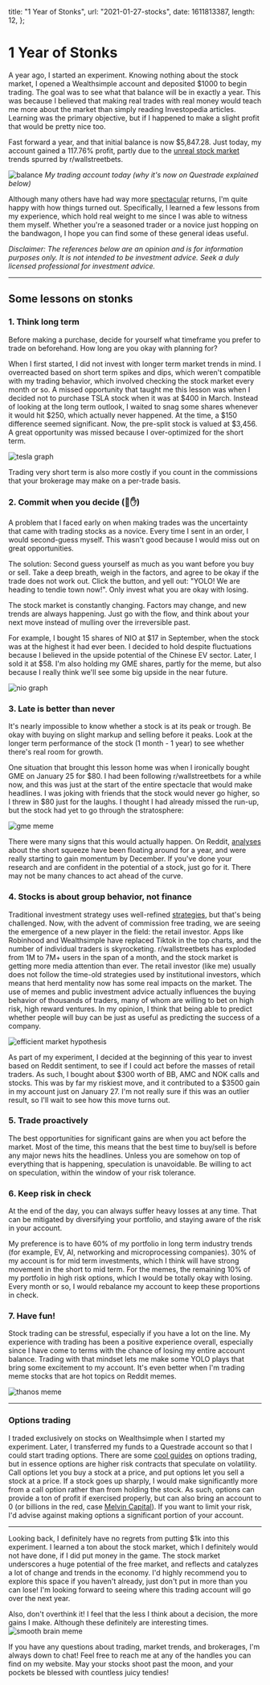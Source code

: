   title: "1 Year of Stonks",
  url: "2021-01-27-stocks",
  date: 1611813387,
  length: 12,
};

# 1 Year of Stonks

A year ago, I started an experiment. Knowing nothing about the stock market, I opened a Wealthsimple account and deposited $1000 to begin trading. The goal was to see what that balance will be in exactly a year. This was because I believed that making real trades with real money would teach me more about the market than simply reading Investopedia articles. Learning was the primary objective, but if I happened to make a slight profit that would be pretty nice too.

Fast forward a year, and that initial balance is now $5,847.28. Just today, my account gained a 117.76% profit, partly due to the [unreal stock market](https://www.theverge.com/22251427/reddit-gamestop-stock-short-wallstreetbets-robinhood-wall-street) trends spurred by r/wallstreetbets.

![balance](/images/2021-01-27-stocks/Jan27.png)
_My trading account today (why it's now on Questrade explained below)_

Although many others have had way more [spectacular](/images/2021-01-27-stocks/dfv.png) returns, I'm quite happy with how things turned out. Specifically, I learned a few lessons from my experience, which hold real weight to me since I was able to witness them myself. Whether you're a seasoned trader or a novice just hopping on the bandwagon, I hope you can find some of these general ideas useful.

_Disclaimer: The references below are an opinion and is for information purposes only. It is not intended to be investment advice. Seek a duly licensed professional for investment advice._

---

## Some lessons on stonks

### 1. Think long term

Before making a purchase, decide for yourself what timeframe you prefer to trade on beforehand. How long are you okay with planning for?

When I first started, I did not invest with longer term market trends in mind. I overreacted based on short term spikes and dips, which weren't compatible with my trading behavior, which involved checking the stock market every month or so. A missed opportunity that taught me this lesson was when I decided not to purchase TSLA stock when it was at $400 in March. Instead of looking at the long term outlook, I waited to snag some shares whenever it would hit $250, which actually never happened. At the time, a $150 difference seemed significant. Now, the pre-split stock is valued at $3,456. A great opportunity was missed because I over-optimized for the short term.

![tesla graph](/images/2021-01-27-stocks/tsla.png)

Trading very short term is also more costly if you count in the commissions that your brokerage may make on a per-trade basis.

### 2. Commit when you decide (💎✋)

A problem that I faced early on when making trades was the uncertainty that came with trading stocks as a novice. Every time I sent in an order, I would second-guess myself. This wasn't good because I would miss out on great opportunities.

The solution: Second guess yourself as much as you want before you buy or sell. Take a deep breath, weigh in the factors, and agree to be okay if the trade does not work out. Click the button, and yell out: "YOLO! We are heading to tendie town now!". Only invest what you are okay with losing.

The stock market is constantly changing. Factors may change, and new trends are always happening. Just go with the flow, and think about your next move instead of mulling over the irreversible past.

For example, I bought 15 shares of NIO at $17 in September, when the stock was at the highest it had ever been. I decided to hold despite fluctuations because I believed in the upside potential of the Chinese EV sector. Later, I sold it at $58. I'm also holding my GME shares, partly for the meme, but also because I really think we'll see some big upside in the near future.

![nio graph](/images/2021-01-27-stocks/nio.png)

### 3. Late is better than never

It's nearly impossible to know whether a stock is at its peak or trough. Be okay with buying on slight markup and selling before it peaks. Look at the longer term performance of the stock (1 month - 1 year) to see whether there's real room for growth.

One situation that brought this lesson home was when I ironically bought GME on January 25 for $80. I had been following r/wallstreetbets for a while now, and this was just at the start of the entire spectacle that would make headlines. I was joking with friends that the stock would never go higher, so I threw in $80 just for the laughs. I thought I had already missed the run-up, but the stock had yet to go through the stratosphere:

![gme meme](/images/2021-01-27-stocks/hodl.png)

There were many signs that this would actually happen. On Reddit, [analyses](https://www.reddit.com/r/wallstreetbets/comments/g0lc0j/gamestop_gme_the_biggest_short_squeeze_of_your/) about the short squeeze have been floating around for a year, and were really starting to gain momentum by December. If you've done your research and are confident in the potential of a stock, just go for it. There may not be many chances to act ahead of the curve.

### 4. Stocks is about group behavior, not finance

Traditional investment strategy uses well-refined [strategies](https://www.investopedia.com/investing/investing-strategies/), but that's being challenged. Now, with the advent of commission free trading, we are seeing the emergence of a new player in the field: the retail investor. Apps like Robinhood and Wealthsimple have replaced Tiktok in the top charts, and the number of individual traders is skyrocketing. r/wallstreetbets has exploded from 1M to 7M+ users in the span of a month, and the stock market is getting more media attention than ever. The retail investor (like me) usually does not follow the time-old strategies used by institutional investors, which means that herd mentality now has some real impacts on the market. The use of memes and public investment advice actually influences the buying behavior of thousands of traders, many of whom are willing to bet on high risk, high reward ventures. In my opinion, I think that being able to predict whether people will buy can be just as useful as predicting the success of a company.

![efficient market hypothesis](/images/2021-01-27-stocks/efficient.jpg)

As part of my experiment, I decided at the beginning of this year to invest based on Reddit sentiment, to see if I could act before the masses of retail traders. As such, I bought about $300 worth of BB, AMC and NOK calls and stocks. This was by far my riskiest move, and it contributed to a $3500 gain in my account just on January 27. I'm not really sure if this was an outlier result, so I'll wait to see how this move turns out.

### 5. Trade proactively

The best opportunities for significant gains are when you act before the market. Most of the time, this means that the best time to buy/sell is before any major news hits the headlines. Unless you are somehow on top of everything that is happening, speculation is unavoidable. Be willing to act on speculation, within the window of your risk tolerance.

### 6. Keep risk in check

At the end of the day, you can always suffer heavy losses at any time. That can be mitigated by diversifying your portfolio, and staying aware of the risk in your account.

My preference is to have 60% of my portfolio in long term industry trends (for example, EV, AI, networking and microprocessing companies). 30% of my account is for mid term investments, which I think will have strong movement in the short to mid term. For the memes, the remaining 10% of my portfolio in high risk options, which I would be totally okay with losing. Every month or so, I would rebalance my account to keep these proportions in check.

### 7. Have fun!

Stock trading can be stressful, especially if you have a lot on the line. My experience with trading has been a positive experience overall, especially since I have come to terms with the chance of losing my entire account balance. Trading with that mindset lets me make some YOLO plays that bring some excitement to my account. It's even better when I'm trading meme stocks that are hot topics on Reddit memes.

![thanos meme](/images/2021-01-27-stocks/thanos.png)

---

### Options trading

I traded exclusively on stocks on Wealthsimple when I started my experiment. Later, I transferred my funds to a Questrade account so that I could start trading options. There are some [cool guides](https://www.optionseducation.org/referencelibrary/brochures-literature/page-assets/options-strategies-quick-guide.aspx) on options trading, but in essence options are higher risk contracts that speculate on volatility. Call options let you buy a stock at a price, and put options let you sell a stock at a price. If a stock goes up sharply, I would make significantly more from a call option rather than from holding the stock. As such, options can provide a ton of profit if exercised properly, but can also bring an account to 0 (or billions in the red, case [Melvin Capital](https://markets.businessinsider.com/news/stocks/short-sellers-sitting-on-19-billion-of-losses-on-gamestop-data-shows-2021-1-1030020684)). If you want to limit your risk, I'd advise against making options a significant portion of your account.

---

Looking back, I definitely have no regrets from putting $1k into this experiment. I learned a ton about the stock market, which I definitely would not have done, if I did put money in the game. The stock market underscores a huge potential of the free market, and reflects and catalyzes a lot of change and trends in the economy. I'd highly recommend you to explore this space if you haven't already, just don't put in more than you can lose! I'm looking forward to seeing where this trading account will go over the next year.

Also, don't overthink it! I feel that the less I think about a decision, the more gains I make. Although these definitely are interesting times.
![smooth brain meme](/images/2021-01-27-stocks/smoothBrain.png)

If you have any questions about trading, market trends, and brokerages, I'm always down to chat! Feel free to reach me at any of the handles you can find on my website. May your stocks shoot past the moon, and your pockets be blessed with countless juicy tendies!
